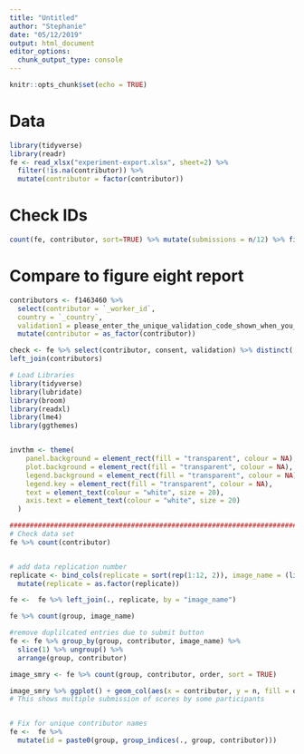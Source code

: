 ```yaml
---
title: "Untitled"
author: "Stephanie"
date: "05/12/2019"
output: html_document
editor_options: 
  chunk_output_type: console
---
```


```r
knitr::opts_chunk$set(echo = TRUE)
```

# Data

```r
library(tidyverse)
library(readr)
fe <- read_xlsx("experiment-export.xlsx", sheet=2) %>%
  filter(!is.na(contributor)) %>%
  mutate(contributor = factor(contributor))
```

# Check IDs
```r
count(fe, contributor, sort=TRUE) %>% mutate(submissions = n/12) %>% filter(submissions > 1)
```

# Compare to figure eight report

```r
contributors <- f1463460 %>% 
  select(contributor = `_worker_id`, 
  country = `_country`,
  validation1 = please_enter_the_unique_validation_code_shown_when_you_completed_the_survey) %>% 
  mutate(contributor = as_factor(contributor))

check <- fe %>% select(contributor, consent, validation) %>% distinct(.keep_all = TRUE) %>% 
left_join(contributors)
```









```r
# Load Libraries
library(tidyverse)
library(lubridate)
library(broom)
library(readxl)
library(lme4)
library(ggthemes)


invthm <- theme(
    panel.background = element_rect(fill = "transparent", colour = NA), 
    plot.background = element_rect(fill = "transparent", colour = NA),
    legend.background = element_rect(fill = "transparent", colour = NA),
    legend.key = element_rect(fill = "transparent", colour = NA),
    text = element_text(colour = "white", size = 20),
    axis.text = element_text(colour = "white", size = 20)
  )

###############################################################################
# Check data set 
fe %>% count(contributor)


# add data replication number
replicate <- bind_cols(replicate = sort(rep(1:12, 2)), image_name = (list.files("figures/final"))) %>% 
  mutate(replicate = as.factor(replicate))

fe <-  fe %>% left_join(., replicate, by = "image_name")

fe %>% count(group, image_name)

#remove duplilcated entries due to submit button
fe <- fe %>% group_by(group, contributor, image_name) %>%
  slice(1) %>% ungroup() %>% 
  arrange(group, contributor)

image_smry <- fe %>% count(group, contributor, order, sort = TRUE)

image_smry %>% ggplot() + geom_col(aes(x = contributor, y = n, fill = order)) + coord_flip()
# This shows multiple submission of scores by some participants


# Fix for unique contributor names
fe <-  fe %>% 
  mutate(id = paste0(group, group_indices(., group, contributor)))

```

